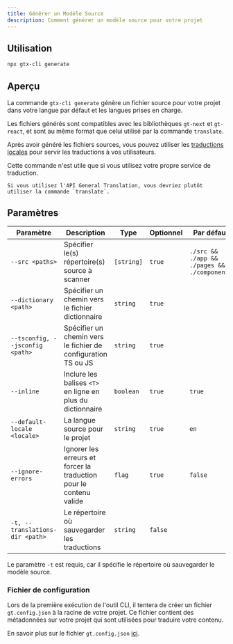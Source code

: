 ```yaml
---
title: Générer un Modèle Source
description: Comment générer un modèle source pour votre projet
---
```

## Utilisation

```bash
npx gtx-cli generate
```

## Aperçu

La commande `gtx-cli generate` génère un fichier source pour votre projet dans votre langue par défaut et les langues prises en charge.

Les fichiers générés sont compatibles avec les bibliothèques `gt-next` et `gt-react`, et sont au même format que celui utilisé par la commande `translate`.

Après avoir généré les fichiers sources, vous pouvez utiliser les [traductions locales](/docs/next/reference/local-tx) pour servir les traductions à vos utilisateurs.

<Callout type="info">
    Cette commande n'est utile que si vous utilisez votre propre service de traduction.

    Si vous utilisez l'API General Translation, vous devriez plutôt utiliser la commande `translate`.
</Callout>

## Paramètres

| Paramètre       | Description                                      | Type    | Optionnel | Par défaut         |
|-----------------|--------------------------------------------------|---------|----------|-----------------|
| `--src <paths>`   | Spécifier le(s) répertoire(s) source à scanner                     | `[string]`  | `true`     | `./src && ./app && ./pages && ./components`      |
| `--dictionary <path>`    | Spécifier un chemin vers le fichier dictionnaire                | `string`  | `true`     |                 |
| `--tsconfig, --jsconfig <path>`| Spécifier un chemin vers le fichier de configuration TS ou JS | `string`  | `true`     |                 |
| `--inline`        | Inclure les balises `<T>` en ligne en plus du dictionnaire     | `boolean` | `true`     | `true`            |
| `--default-locale <locale>`| La langue source pour le projet                  | `string`  | `true`     |  `en`               |
| `--ignore-errors` | Ignorer les erreurs et forcer la traduction pour le contenu valide       | `flag` | `true`     | `false`           |
| `-t, --translations-dir <path>`    | Le répertoire où sauvegarder les traductions  | `string`  | `false`     |            |

Le paramètre `-t` est requis, car il spécifie le répertoire où sauvegarder le modèle source.


### Fichier de configuration

Lors de la première exécution de l'outil CLI, il tentera de créer un fichier `gt.config.json` à la racine de votre projet.
Ce fichier contient des métadonnées sur votre projet qui sont utilisées pour traduire votre contenu.

En savoir plus sur le fichier `gt.config.json` [ici](/docs/cli/reference/config).
